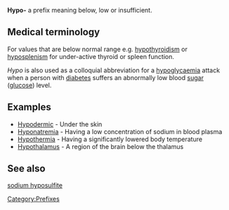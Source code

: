 '''Hypo-''' a prefix meaning below, low or insufficient. 

== Medical terminology == 
For values that are below normal range e.g. [[hypothyroidism]] or [[hyposplenism]] for under-active thyroid  or spleen function.

''Hypo'' is also used as a colloquial abbreviation for a [[hypoglycaemia]] attack when a person with [[diabetes]] suffers an abnormally low blood [[sugar]] ([[glucose]]) level.

== Examples ==
*[[Hypodermic]] - Under the skin
*[[Hyponatremia]] - Having a low concentration of sodium in blood plasma
*[[Hypothermia]] - Having a significantly lowered body temperature
*[[Hypothalamus]] - A region of the brain below the thalamus

== See also ==
[[sodium hyposulfite]]

[[Category:Prefixes]]